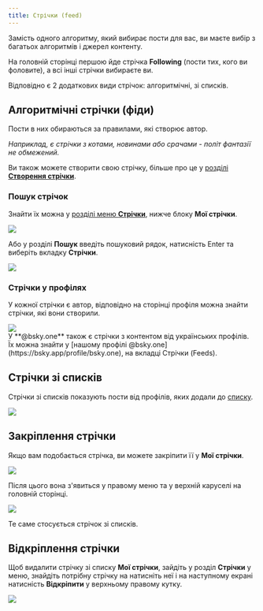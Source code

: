 ```yaml
---
title: Стрічки (feed)
---
```



Замість одного алгоритму, який вибирає пости для вас, ви маєте вибір з багатьох алгоритмів і джерел контенту.

На головній сторінці першою йде стрічка **Following** (пости тих, кого ви фоловите), а всі інші стрічки вибираєте ви.

Відповідно є 2 додаткових види стрічок: алгоритмічні, зі списків.

## Алгоритмічні стрічки (фіди)

Пости в них обираються за правилами, які створює автор.

_Наприклад, є стрічки з котами, новинами або срачами - політ фантазії не обмежений._

Ви також можете створити свою стрічку, більше про це у [розділі **Створення стрічки**](../guides/custom-feed).

### Пошук стрічок

Знайти їх можна у [розділі меню **Стрічки**](https://bsky.app/feeds), нижче блоку **Мої стрічки**.

<img src="/images/feeds-discover.png" class="app-left-center" />

Або у розділі **Пошук** введіть пошуковий рядок, натисність Enter та виберіть вкладку **Стрічки**.

<img src="/images/feed-search.png" class="app-center" />

### Стрічки у профілях

У кожної стрічки є автор, відповідно на сторінці профіля можна знайти стрічки, які вони створили.

<img src="/images/feeds-in-profile.png" class="app-center" />

<Aside type="tip">
  У **@bsky.one** також є стрічки з контентом від українських профілів. Їх можна знайти у [нашому профілі
  @bsky.one](https://bsky.app/profile/bsky.one), на вкладці Стрічки (Feeds).
</Aside>

## Стрічки зі списків

Стрічки зі списків показують пости від профілів, яких додали до [списку](./list).

<img src="/images/feeds-list.png" class="app-center" />

## Закріплення стрічки

Якщо вам подобається стрічка, ви можете закріпити її у **Мої стрічки**.

<img src="/images/feeds-pin.png" class="app-center" />

Після цього вона з'явиться у правому меню та у верхній каруселі на головній сторінці.

<img src="/images/feeds-pin2.png" class="app-full" />

Те саме стосується стрічок зі списків.

## Відкріплення стрічки

Щоб видалити стрічку зі списку **Мої стрічки**, зайдіть у розділ **Стрічки** у меню,
знайдіть потрібну стрічку на натисніть неї і на наступному екрані натисність **Відкріпити**
у верхньому правому кутку.

<img src="/images/feeds-unpin.png" class="app-center" />

